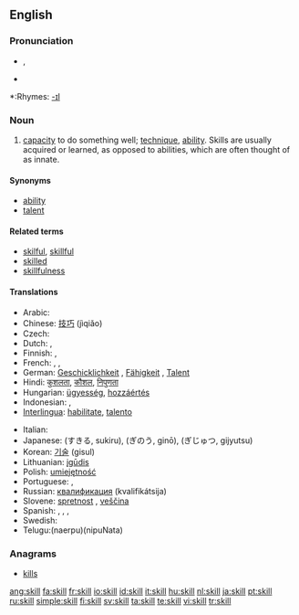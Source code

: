 ==English==
{{wikipedia}}
===Pronunciation===
*{{IPA|/skɪl/}}, {{SAMPA|/skIl/}}
*{{audio|en-us-skill.ogg|Audio (US)}}

*:Rhymes: [[Rhymes:English:-ɪl|-ɪl]]

===Noun===
{{en-noun}}

# [[capacity]] to do something well; [[technique]], [[ability]]. Skills are usually acquired or learned, as opposed to abilities, which are often thought of as innate.

====Synonyms====
*[[ability]]
*[[talent]]

====Related terms====
*[[skilful]], [[skillful]]
*[[skilled]]
*[[skillfulness]]

====Translations====
{{trans-top|capacity to do something well}}
* Arabic: {{ARchar|[[مهارة]]}} {{IPAchar|(mahára)}} {{f}}
* Chinese: [[技巧]] (jìqiǎo)
* Czech: {{t+|cs|schopnost|f}}
* Dutch: {{t+|nl|bekwaamheid|f}}, {{t+|nl|vaardigheid|f}}
* Finnish: {{t+|fi|taito}}, {{t+|fi|kyky}}
* French: {{t+|fr|habileté|f}}, {{t+|fr|don|m}}, {{t+|fr|capacité|f}}
* German: [[Geschicklichkeit]] {{f}}, [[Fähigkeit]] {{f}}, [[Talent]] {{n}}
* Hindi: [[कुशलता]], [[कौशल]], [[निपुणता]]
* Hungarian: [[ügyesség]], [[hozzáértés]]
* Indonesian: {{t+|id|mampu|alt=kemampuan|xs=Indonesian}}, {{t+|id|ahli|alt=keahlian|xs=Indonesian}}
* [[Interlingua]]: [[habilitate]], [[talento]]
{{trans-mid}}
* Italian: {{t+|it|abilità|f}}
* Japanese: {{JAchar|[[スキル]]}} (すきる, sukiru), {{JAchar|[[技能]]}} (ぎのう, ginō), {{JAchar|[[技術]]}} (ぎじゅつ, gijyutsu)
* Korean: [[기술]] (gisul)
* Lithuanian: [[įgūdis]] {{m}}
* Polish: [[umiejętność]] {{f}}
* Portuguese: {{t+|pt|habilidade|f}}, {{t+|pt|talento|m}}
* Russian: [[квалификация]] (kvalifikátsija)
* Slovene: [[spretnost]] {{f}}, [[veščina]] {{f}}
* Spanish: {{t-|es|habilidad|f}}, {{t-|es|talento|m}}, {{t-|es|destreza|f}}, {{t-|es|maña|f}}
* Swedish: {{t+|sv|skicklighet}}
* Telugu:{{t|te|నేర్పు|sc=Telu}}(naerpu){{t|te|నిపుణత|sc=Telu}}(nipuNata)
{{trans-bottom}}

===Anagrams===
*[[kills]]

[[ang:skill]]
[[fa:skill]]
[[fr:skill]]
[[io:skill]]
[[id:skill]]
[[it:skill]]
[[hu:skill]]
[[nl:skill]]
[[ja:skill]]
[[pt:skill]]
[[ru:skill]]
[[simple:skill]]
[[fi:skill]]
[[sv:skill]]
[[ta:skill]]
[[te:skill]]
[[vi:skill]]
[[tr:skill]]